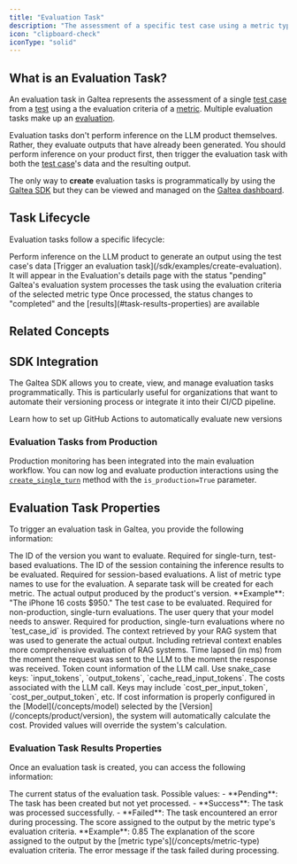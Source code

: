 ```yaml
---
title: "Evaluation Task"
description: "The assessment of a specific test case using a metric type"
icon: "clipboard-check"
iconType: "solid"
---
```



## What is an Evaluation Task?

An evaluation task in Galtea represents the assessment of a single [test case](/concepts/product/test/case) from a [test](/concepts/product/test) using a the evaluation criteria of a [metric](/concepts/metric-type). Multiple evaluation tasks make up an [evaluation](/concepts/product/evaluation).

<Note>Evaluation tasks don't perform inference on the LLM product themselves. Rather, they evaluate outputs that have already been generated. You should perform inference on your product first, then trigger the evaluation task with both the [test case](/concepts/product/test/case)'s data and the resulting output.</Note>

The only way to **create** evaluation tasks is programmatically by using the [Galtea SDK](/sdk/api/evaluation-task/service) but they can be viewed and managed on the [Galtea dashboard](https://platform.galtea.ai/).

## Task Lifecycle

Evaluation tasks follow a specific lifecycle:

<Steps>
  <Step title="Inference">Perform inference on the LLM product to generate an output using the test case's data</Step>
  <Step title="Creation">[Trigger an evaluation task](/sdk/examples/create-evaluation). It will appear in the Evaluation's details page with the status "pending"</Step>
  <Step title="Processing">Galtea's evaluation system processes the task using the evaluation criteria of the selected metric type</Step>
  <Step title="Completion">Once processed, the status changes to "completed" and the [results](#task-results-properties) are available</Step>
</Steps>

## Related Concepts

<CardGroup cols={2}>
  <TestCard />
  <TestCaseCard />
  <EvaluationCard />
  <MetricTypeCard />
</CardGroup>

## SDK Integration

The Galtea SDK allows you to create, view, and manage evaluation tasks programmatically. This is particularly useful for organizations that want to automate their versioning process or integrate it into their CI/CD pipeline.

<CardGroup cols={2}>
  <SDKEvaluationTaskServiceCard />
  <Card title="GitHub Actions" icon="code-compare" href="/sdk/integrations/github-actions">
    Learn how to set up GitHub Actions to automatically evaluate new versions
  </Card>
</CardGroup>

### Evaluation Tasks from Production

Production monitoring has been integrated into the main evaluation workflow. You can now log and evaluate production interactions using the [`create_single_turn`](/sdk/api/evaluation-task/create-single-turn) method with the `is_production=True` parameter.

## Evaluation Task Properties

To trigger an evaluation task in Galtea, you provide the following information:

<ResponseField name="Version ID" type="string" required>
  The ID of the version you want to evaluate. Required for single-turn, test-based evaluations.
</ResponseField>

<ResponseField name="Session ID" type="string" required>
  The ID of the session containing the inference results to be evaluated. Required for session-based evaluations.
</ResponseField>

<ResponseField name="Metrics" type="list[string]" required>
  A list of metric type names to use for the evaluation. A separate task will be created for each metric.
</ResponseField>

<ResponseField name="Actual Output" type="Text" required>
  The actual output produced by the product's version. **Example**: "The iPhone 16 costs $950."
</ResponseField>

<ResponseField name="Test Case ID" type="Test Case" optional>
  The test case to be evaluated. Required for non-production, single-turn evaluations.
</ResponseField>

<ResponseField name="Input" type="Text" optional>
  The user query that your model needs to answer. Required for production, single-turn evaluations where no `test_case_id` is provided.
</ResponseField>

<ResponseField name="Retrieval Context" type="Text" optional>
  The context retrieved by your RAG system that was used to generate the actual output.
  <Note>
    Including retrieval context enables more comprehensive evaluation of RAG systems.
  </Note>
</ResponseField>

<ResponseField name="Latency" type="float" optional>
  Time lapsed (in ms) from the moment the request was sent to the LLM to the moment the response was received.
</ResponseField>

<ResponseField name="Usage Info" type="Object" optional>
  Token count information of the LLM call. Use snake_case keys: `input_tokens`, `output_tokens`, `cache_read_input_tokens`.
</ResponseField>

<ResponseField name="Cost Info" type="Object" optional>
  The costs associated with the LLM call. Keys may include `cost_per_input_token`, `cost_per_output_token`, etc.
  <Warning>
    If cost information is properly configured in the [Model](/concepts/model) selected by the [Version](/concepts/product/version), the system will automatically calculate the cost. Provided values will override the system's calculation.
  </Warning>
</ResponseField>

### Evaluation Task Results Properties

Once an evaluation task is created, you can access the following information:

<ResponseField name="Status" type="Enum">
  The current status of the evaluation task.
  Possible values:
  - **Pending**: The task has been created but not yet processed.
  - **Success**: The task was processed successfully.
  - **Failed**: The task encountered an error during processing.
</ResponseField>

<ResponseField name="Score" type="Number">
  The score assigned to the output by the metric type's evaluation criteria. **Example**: 0.85
</ResponseField>

<ResponseField name="Reason" type="Text">
  The explanation of the score assigned to the output by the [metric type's](/concepts/metric-type) evaluation criteria.
</ResponseField>

<ResponseField name="Error" type="Text">
  The error message if the task failed during processing.
</ResponseField>